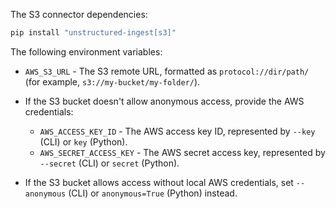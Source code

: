 The S3 connector dependencies:

```bash CLI, Python
pip install "unstructured-ingest[s3]"
```


<AdditionalIngestDependencies />

The following environment variables:

- `AWS_S3_URL` - The S3 remote URL, formatted as `protocol://dir/path/` (for example, `s3://my-bucket/my-folder/`).
- If the S3 bucket doesn't allow anonymous access, provide the AWS credentials:

  - `AWS_ACCESS_KEY_ID` - The AWS access key ID, represented by `--key` (CLI) or `key` (Python).
  - `AWS_SECRET_ACCESS_KEY` - The AWS secret access key, represented by `--secret` (CLI) or `secret` (Python).

- If the S3 bucket allows access without local AWS credentials, set `--anonymous` (CLI) or `anonymous=True` (Python) instead.